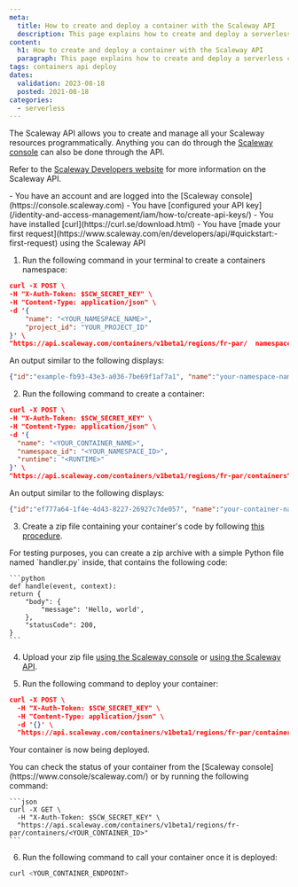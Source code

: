 ```yaml
---
meta:
  title: How to create and deploy a container with the Scaleway API
  description: This page explains how to create and deploy a serverless container with the Scaleway API
content:
  h1: How to create and deploy a container with the Scaleway API
  paragraph: This page explains how to create and deploy a serverless container with the Scaleway API
tags: containers api deploy
dates:
  validation: 2023-08-18
  posted: 2021-08-18
categories:
  - serverless
---
```


The Scaleway API allows you to create and manage all your Scaleway resources programmatically. Anything you can do through the [Scaleway console](https://www.console.scaleway.com)
can also be done through the API. 

Refer to the [Scaleway Developers website](https://www.scaleway.com/en/developers/api/) for more information on the Scaleway API.

<Macro id="iam-requirements" />

<Message type="requirement">
  - You have an account and are logged into the [Scaleway console](https://console.scaleway.com)
  - You have [configured your API key](/identity-and-access-management/iam/how-to/create-api-keys/)
  - You have installed [curl](https://curl.se/download.html)
  - You have [made your first request](https://www.scaleway.com/en/developers/api/#quickstart:-first-request) using the Scaleway API
</Message>

1. Run the following command in your terminal to create a containers namespace:

  ```json
  curl -X POST \
  -H "X-Auth-Token: $SCW_SECRET_KEY" \
  -H "Content-Type: application/json" \
  -d '{
      "name": "<YOUR_NAMESPACE_NAME>",
      "project_id": "YOUR_PROJECT_ID"
  }' \
  "https://api.scaleway.com/containers/v1beta1/regions/fr-par/  namespaces"
  ```

  An output similar to the following displays:

  ```json
  {"id":"example-fb93-43e3-a036-7be69f1af7a1", "name":"your-namespace-name", "environment_variables":{}, "organization_id":"example-776f-4f65-a41e-6c5fc58b4076", "project_id":"example-c162-43f7-bb3e-1182e6f12342", "status":"pending", "registry_namespace_id":"", "error_message":null, "registry_endpoint":"", "description":"", "secret_environment_variables":[], "region":"fr-par"}%  
  ```

2. Run the following command to create a container:

  ```json
  curl -X POST \
  -H "X-Auth-Token: $SCW_SECRET_KEY" \
  -H "Content-Type: application/json" \
  -d '{
    "name": "<YOUR_CONTAINER_NAME>",
    "namespace_id": "<YOUR_NAMESPACE_ID>",
    "runtime": "<RUNTIME>"
  }' \
  "https://api.scaleway.com/containers/v1beta1/regions/fr-par/containers"
  ```

  An output similar to the following displays:

  ```json
  {"id":"ef777a64-1f4e-4d43-8227-26927c7de057", "name":"your-container-name", "namespace_id":"example-fb93-43e3-a036-7be69f1af7a1", "status":"created", "environment_variables":{}, "min_scale":0, "max_scale":5, "runtime":"python310", "memory_limit":256, "cpu_limit":140, "timeout":"300s", "handler":"handler.handle", "error_message":null, "privacy":"public", "description":"", "domain_name":"namespaceg04rnwx-container-example.containers.cnt.fr-par.scw.cloud", "secret_environment_variables":[], "http_option":"enabled", "runtime_message":"", "build_message":null, "region":"fr-par"}%  
  ```

3. Create a zip file containing your container's code by following [this procedure](/serverless/containers/how-to/package-container-dependencies-in-zip/).

  <Message type="note">
    For testing purposes, you can create a zip archive with a simple Python file named `handler.py` inside, that contains the following code:

    ```python
    def handle(event, context):
    return {
        "body": {
            "message": 'Hello, world',
        },
        "statusCode": 200,
    }
    ```
  </Message>

4. Upload your zip file [using the Scaleway console](/serverless/containers/how-to/package-container-dependencies-in-zip/#how-to-upload-your-zip-file-to-the-scaleway-console) or [using the Scaleway API](/serverless/containers/how-to/package-container-dependencies-in-zip/#how-to-upload-your-zip-file-using-the-scaleway-api).

5. Run the following command to deploy your container:

  ```json
  curl -X POST \
    -H "X-Auth-Token: $SCW_SECRET_KEY" \
    -H "Content-Type: application/json" \
    -d '{}' \
    "https://api.scaleway.com/containers/v1beta1/regions/fr-par/containers/<YOUR_CONTAINER_ID>/deploy"
  ```

  Your container is now being deployed.

  <Message type="tip">
    You can check the status of your container from the [Scaleway console](https://www.console/scaleway.com/) or by running the following command:

    ```json
    curl -X GET \
      -H "X-Auth-Token: $SCW_SECRET_KEY" \
      "https://api.scaleway.com/containers/v1beta1/regions/fr-par/containers/<YOUR_CONTAINER_ID>"
    ```
  </Message>

6. Run the following command to call your container once it is deployed:

```bash
curl <YOUR_CONTAINER_ENDPOINT>
```
